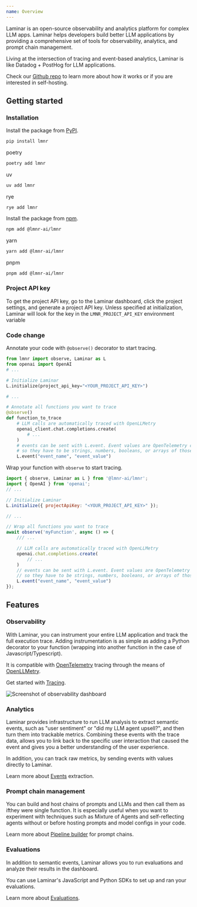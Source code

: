 ```yaml
---
name: Overview
---
```

Laminar is an open-source observability and analytics platform for complex LLM apps. 
Laminar helps developers build better LLM applications by providing a comprehensive
set of tools for observability, analytics, and prompt chain management.

Living at the intersection of tracing and event-based analytics, Laminar is
like Datadog + PostHog for LLM applications.

Check our [Github repo](https://github.com/lmnr-ai/lmnr) to learn more about how it works or if you are interested in self-hosting.

## Getting started

### Installation

<Tabs>
<Tab title="Python">

Install the package from [PyPI](https://pypi.org/project/lmnr/).

```sh
pip install lmnr
```

<Expandable title="other installation options: poetry, uv, rye">

poetry

```sh
poetry add lmnr
```

uv

```sh
uv add lmnr
```

rye 

```
rye add lmnr
```
</Expandable>

</Tab>
<Tab title="Javascript/Typescript">

Install the package from [npm](https://www.npmjs.com/package/@lmnr-ai/lmnr).

```sh
npm add @lmnr-ai/lmnr
```

<Expandable title="other installation options: yarn, pnpm">
yarn

```sh
yarn add @lmnr-ai/lmnr
```

pnpm

```sh
pnpm add @lmnr-ai/lmnr
```
</Expandable>
</Tab>
</Tabs>

### Project API key

To get the project API key, go to the Laminar dashboard, click the project settings,
and generate a project API key.
Unless specified at initialization, Laminar will look for the key in the `LMNR_PROJECT_API_KEY` environment variable

### Code change

<Tabs>
<Tab title="Python">

Annotate your code with `@observe()` decorator to start tracing.

```python
from lmnr import observe, Laminar as L
from openai import OpenAI
# ...

# Initialize Laminar
L.initialize(project_api_key="<YOUR_PROJECT_API_KEY>")

# ...

# Annotate all functions you want to trace
@observe()
def function_to_trace
    # LLM calls are automatically traced with OpenLLMetry
    openai_client.chat.completions.create(
        # ...
    )
    # events can be sent with L.event. Event values are OpenTelemetry compliant,
    # so they have to be strings, numbers, booleans, or arrays of those.
    L.event("event_name", "event_value")

```

</Tab>

<Tab title="JavaScript/TypeScript">

Wrap your function with `observe` to start tracing.

```javascript
import { observe, Laminar as L } from '@lmnr-ai/lmnr';
import { OpenAI } from 'openai';
// ...

// Initialize Laminar
L.initialize({ projectApiKey: "<YOUR_PROJECT_API_KEY>" });

// ...

// Wrap all functions you want to trace
await observe('myFunction', async () => {
    /// ...

    // LLM calls are automatically traced with OpenLLMetry
    openai.chat.completions.create(
        // ...
    )
    // events can be sent with L.event. Event values are OpenTelemetry compliant,
    // so they have to be strings, numbers, booleans, or arrays of those.
    L.event("event_name", "event_value")
});

```

</Tab>

</Tabs>


## Features

### Observability

With Laminar, you can instrument your entire LLM application and track the full execution trace.
Adding instrumentation is as simple as adding a Python decorator to your function (wrapping into another function in the case of Javascript/Typescript).

It is compatible with [OpenTelemetry](https://opentelemetry.io/docs/specs/otel/) tracing through the means of [OpenLLMetry](https://github.com/traceloop/openllmetry).

Get started with [Tracing](/tracing/introduction).

![Screenshot of observability dashboard](/images/overview.png)

### Analytics

Laminar provides infrastructure to run LLM analysis to extract semantic events,
such as "user sentiment" or "did my LLM agent upsell?", and then turn them
into trackable metrics. Combining these events with the trace data, allows
you to link back to the specific user interaction that caused the event
and gives you a better understanding of the user experience.

In addition, you can track raw metrics, by sending events with values directly
to Laminar.

Learn more about [Events](/events/introduction) extraction.

### Prompt chain management

You can build and host chains of prompts and LLMs and then call them as ifthey were single function.
It is especially useful when you want to experiment with techniques such as Mixture of Agents
and self-reflecting agents without or before hosting prompts and model configs in your code.

Learn more about [Pipeline builder](/pipeline/introduction) for prompt chains.

### Evaluations

In addition to semantic events, Laminar allows you to run evaluations and analyze their
results in the dashboard.

You can use Laminar's JavaScript and Python SDKs to set up and ran your evaluations.

Learn more about [Evaluations](/evaluations/introduction).
